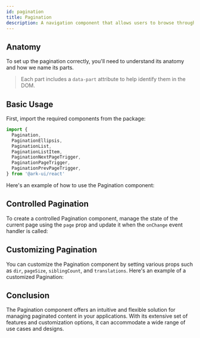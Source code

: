 ```yaml
---
id: pagination
title: Pagination
description: A navigation component that allows users to browse through pages.
---
```



<ComponentPreview />

## Anatomy

To set up the pagination correctly, you'll need to understand its anatomy and
how we name its parts.

> Each part includes a `data-part` attribute to help identify them in the DOM.

<Anatomy id="pagination" />

## Basic Usage

First, import the required components from the package:

```ts
import {
  Pagination,
  PaginationEllipsis,
  PaginationList,
  PaginationListItem,
  PaginationNextPageTrigger,
  PaginationPageTrigger,
  PaginationPrevPageTrigger,
} from '@ark-ui/react'
```

Here's an example of how to use the Pagination component:

<Story id="Basic" />

## Controlled Pagination

To create a controlled Pagination component, manage the state of the current
page using the `page` prop and update it when the `onChange` event handler is
called:

<Story id="Controlled" />

## Customizing Pagination

You can customize the Pagination component by setting various props such as
`dir`, `pageSize`, `siblingCount`, and `translations`. Here's an example of a
customized Pagination:

<Story id="Customized" />

## Conclusion

The Pagination component offers an intuitive and flexible solution for managing
paginated content in your applications. With its extensive set of features and
customization options, it can accommodate a wide range of use cases and designs.
